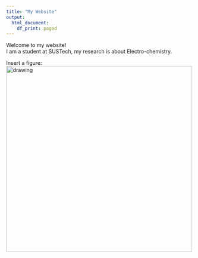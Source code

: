 ```yaml
---
title: "My Website"
output:
  html_document:
    df_print: paged
---
```


Welcome to my website!  
I am a student at SUSTech, my research is about Electro-chemistry.


Insert a figure:  
<img src="figs/DSC03415.jpg" alt="drawing" width="500"/>
